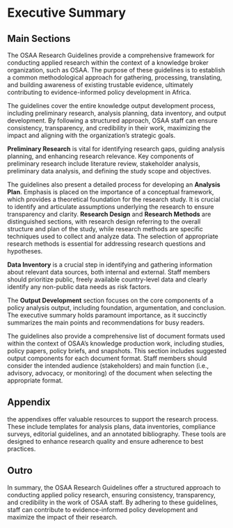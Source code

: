 # Executive Summary {.unnumbered}

## Main Sections {.unnumbered}

The OSAA Research Guidelines provide a comprehensive framework for conducting applied research within the context of a knowledge broker organization, such as OSAA. The purpose of these guidelines is to establish a common methodological approach for gathering, processing, translating, and building awareness of existing trustable evidence, ultimately contributing to evidence-informed policy development in Africa.

The guidelines cover the entire knowledge output development process, including preliminary research, analysis planning, data inventory, and output development. By following a structured approach, OSAA staff can ensure consistency, transparency, and credibility in their work, maximizing the impact and aligning with the organization's strategic goals.

**Preliminary Research** is vital for identifying research gaps, guiding analysis planning, and enhancing research relevance. Key components of preliminary research include literature review, stakeholder analysis, preliminary data analysis, and defining the study scope and objectives.

The guidelines also present a detailed process for developing an **Analysis Plan**. Emphasis is placed on the importance of a conceptual framework, which provides a theoretical foundation for the research study. It is crucial to identify and articulate assumptions underlying the research to ensure transparency and clarity. **Research Design** and **Research Methods** are distinguished sections, with research design referring to the overall structure and plan of the study, while research methods are specific techniques used to collect and analyze data. The selection of appropriate research methods is essential for addressing research questions and hypotheses.

**Data Inventory** is a crucial step in identifying and gathering information about relevant data sources, both internal and external. Staff members should prioritize public, freely available country-level data and clearly identify any non-public data needs as risk factors.

The **Output Development** section focuses on the core components of a policy analysis output, including foundation, argumentation, and conclusion. The executive summary holds paramount importance, as it succinctly summarizes the main points and recommendations for busy readers.

The guidelines also provide a comprehensive list of document formats used within the context of OSAA's knowledge production work, including studies, policy papers, policy briefs, and snapshots. This section includes suggested output components for each document format. Staff members should consider the intended audience (stakeholders) and main function (i.e., advisory, advocacy, or monitoring) of the document when selecting the appropriate format.

## Appendix {.unnumbered}

the appendixes offer valuable resources to support the research process. These include templates for analysis plans, data inventories, compliance surveys, editorial guidelines, and an annotated bibliography. These tools are designed to enhance research quality and ensure adherence to best practices.

## Outro {.unnumbered}

In summary, the OSAA Research Guidelines offer a structured approach to conducting applied policy research, ensuring consistency, transparency, and credibility in the work of OSAA staff. By adhering to these guidelines, staff can contribute to evidence-informed policy development and maximize the impact of their research.

